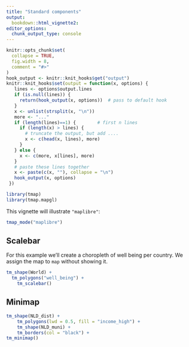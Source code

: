 ```yaml
---
title: "Standard components"
output: 
  bookdown::html_vignette2:
editor_options: 
  chunk_output_type: console
---
```


```r
knitr::opts_chunk$set(
  collapse = TRUE,
  fig.width = 8,
  comment = "#>"
)
hook_output <- knitr::knit_hooks$get("output")
knitr::knit_hooks$set(output = function(x, options) {
   lines <- options$output.lines
   if (is.null(lines)) {
     return(hook_output(x, options))  # pass to default hook
   }
   x <- unlist(strsplit(x, "\n"))
   more <- "..."
   if (length(lines)==1) {        # first n lines
     if (length(x) > lines) {
       # truncate the output, but add ....
       x <- c(head(x, lines), more)
     }
   } else {
     x <- c(more, x[lines], more)
   }
   # paste these lines together
   x <- paste(c(x, ""), collapse = "\n")
   hook_output(x, options)
 })

```

```r
library(tmap)
library(tmap.mapgl)
```

This vignette will illustrate `"maplibre"`:

```r
tmap_mode("maplibre")
```


## Scalebar

For this example we'll create a choropleth of well being per country. We assign the map to `map` without showing it.

```r
tm_shape(World) + 
  tm_polygons("well_being") +
	tm_scalebar()
```

## Minimap

```r
tm_shape(NLD_dist) + 
	tm_polygons(lwd = 0.5, fill = "income_high") +
	tm_shape(NLD_muni) +
	tm_borders(col = "black") +
tm_minimap()
```

